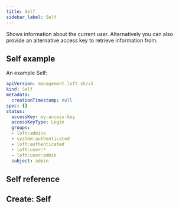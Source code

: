 ```yaml
---
title: Self
sidebar_label: Self
---
```


Shows information about the current user. Alternatively you can also provide an alternative access key to retrieve information from.

## Self example

An example Self:
```yaml
apiVersion: management.loft.sh/v1
kind: Self
metadata:
  creationTimestamp: null
spec: {}
status:
  accessKey: my-access-key
  accessKeyType: Login
  groups:
  - loft:admins
  - system:authenticated
  - loft:authenticated
  - loft:user:*
  - loft:user:admin
  subject: admin

```

## Self reference

<Reference />

## Create: Self

<Create />


